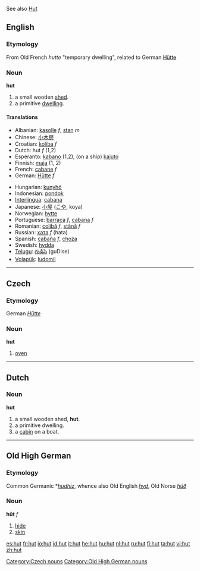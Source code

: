 See also [[Hut]]
==English==
===Etymology===
From Old French ''hutte'' "temporary dwelling", related to German [[Hütte]]
===Noun===
'''hut'''

#a small wooden [[shed]].
#a primitive [[dwelling]].

====Translations====
{{top}}
*Albanian: [[kasolle]] ''f'', [[stan]] ''m''
*Chinese: [[小木房]]
*Croatian: [[koliba]] ''f''
*Dutch: hut ''f'' (1,2)
*Esperanto: [[kabano]] (1,2), (on a ship) [[kajuto]]
*Finnish: [[maja]] (1, 2)
*French: [[cabane]] ''f''
*German: [[Hütte]] ''f''
{{mid}}
*Hungarian: [[kunyhó]]
*Indonesian: [[pondok]]
*[[Interlingua]]: [[cabana]]
*Japanese: [[小屋]] ([[こや]], koya)
*Norwegian: [[hytte]]
*Portuguese: [[barraca]] ''f'', [[cabana]] ''f''
*Romanian: [[colibă]] ''f'', [[stână]] ''f''
*Russian: [[хата]] ''f'' (hata)
*Spanish: [[cabaña]] ''f'', [[choza]] {{f}}
*Swedish: [[hydda]] {{c}}
*[[Telugu]]: [[గుడిసె]] (guDise)
*[[Volapük]]: [[ludomil]]
{{bottom}}

----

==Czech==
===Etymology===
German ''[[Hütte]]''
===Noun===
'''hut'''

# [[oven]]

[[Category:Czech nouns]]

----

==Dutch==
=== Noun ===
'''hut'''
#a small wooden shed, '''hut'''.
#a primitive dwelling.
#a [[cabin]] on a boat.

----

==Old High German==
===Etymology===
Common Germanic *''[[hudhiz]]'', whence also Old English ''[[hyd]]'', Old Norse ''[[húð]]''
===Noun===
'''hūt''' ''f''

# [[hide]]
# [[skin]]

[[Category:Old High German nouns]]

[[es:hut]]
[[fr:hut]]
[[io:hut]]
[[id:hut]]
[[it:hut]]
[[he:hut]]
[[hu:hut]]
[[nl:hut]]
[[ru:hut]]
[[fi:hut]]
[[ta:hut]]
[[vi:hut]]
[[zh:hut]]
